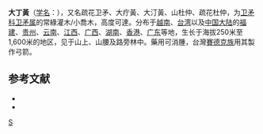 {{Speciesbox 
| taxon = Euonymus laxiflorus
| authority = Champ. ex Benth.
}}

'''大丁黃'''（[[学名|学名]]：{{lang|la|'''''Euonymus laxiflorus'''''}}），又名疏花卫矛、大疔黃、大汀黃、山杜仲、疏花杜仲，为[[卫矛科|卫矛科]][[卫矛属|卫矛属]]的常綠灌木/小喬木，高度可達{{convert|4|m}}。分布于[[越南|越南]]、[[台湾|台湾]]以及[[中国大陆|中国大陆]]的[[福建|福建]]、[[贵州|贵州]]、[[云南|云南]]、[[江西|江西]]、[[广西|广西]]、[[湖南|湖南]]、[[香港|香港]]、[[广东|广东]]等地，生长于海拔250米至1,600米的地区，见于山上、山腰及路旁林中。藥用可消腫，台灣[[賽德克族|賽德克族]]用其製作弓箭。

== 参考文献 ==

* {{cite web| url =http://www.bioinfo.cn/db05/KmzwSpecies.php?action=view&id=2814| title =疏花卫矛| work =《中国高等植物数据库全库》| publisher =中国科学院微生物研究所| author =昆明植物研究所| accessdate =2009-02-23| archive-date =2016-03-04| archive-url =https://web.archive.org/web/20160304235828/http://www.bioinfo.cn/db05/KmzwSpecies.php?action=view&id=2814| dead-url =yes}}
* {{TaiBNET| zh=大丁黃 | id=202778 | binomial=Euonymus laxiflorus | authority=Champ. ex Benth., 1851 | var= | accessdate=2013-01-24}}
{{Taxonbar|from=Q10933336}}

[[Category:卫矛属|S]]


{{植物小作品}}